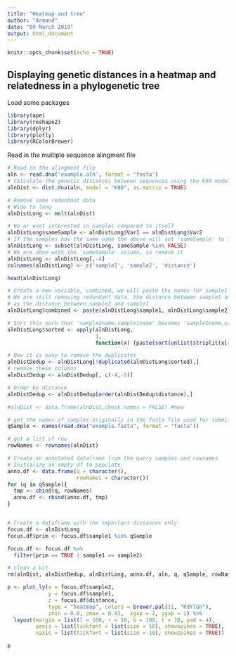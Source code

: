 ```yaml
---
title: "Heatmap and tree"
author: "Armand"
date: "09 March 2019"
output: html_document
---
```


```r
knitr::opts_chunk$set(echo = TRUE)
```

## Displaying genetic distances in a heatmap and relatedness in a phylogenetic tree

Load some packages

```r
library(ape)
library(reshape2)
library(dplyr)
library(plotly)
library(RColorBrewer)
```

Read in the multiple sequence alingment file

```r
# Read in the alingment file
aln <- read.dna('example.aln', format = 'fasta')
# Calculate the genetic distances between sequences using the K80 model, as.mattrix makes the rest easier
alnDist <- dist.dna(aln, model = "K80", as.matrix = TRUE)

# Remove some redundant data
# Wide to long
alnDistLong <- melt(alnDist)

# We ar enot interested in samples compared to itself
alnDistLong$sameSample <- alnDistLong$Var1 == alnDistLong$Var2
# If the samples hav the same name the above will set 'sameSample' to TRUE, we keep only FALSE
alnDistLong <- subset(alnDistLong, sameSample %in% FALSE)
# We are done with the 'sameSample' column, so remove it
alnDistLong <- alnDistLong[,-4]
colnames(alnDistLong) <- c('sample1', 'sample2', 'distance')

head(alnDistLong)
```



```r
# Create a new variable, combined, we will paste the names for sample1 and sample2 together
# We are still removing redundant data, the distance between sample1 and sample2 is the same
# as the distance between sample2 and sample1
alnDistLong$combined <- paste(alnDistLong$sample1, alnDistLong$sample2, sep = ",")

# Sort this such that 'sample2name,sample1name' becomes 'sample1name,sample2name' or wise versa, but they wil now be identical
alnDistLong$sorted <- apply(alnDistLong,
                            1,
                            function(x) {paste(sort(unlist(strsplit(x[4], split=","))), collapse = ",")})

# Now it is easy to remove the duplicates
alnDistDedup <- alnDistLong[!duplicated(alnDistLong$sorted),]
# remove these columns
alnDistDedup <- alnDistDedup[, c(-4,-5)]

# Order by distance
alnDistDedup <- alnDistDedup[order(alnDistDedup$distance),]

#alnDist <- data.frame(alnDist,check.names = FALSE) #new
```



```r
# get the names of samples originally in the fasta file used for submission
qSample <- names(read.dna("example.fasta", format = "fasta"))

# get a list of row
rowNames <- rownames(alnDist)

# Create an annotated dataframe from the query samples and rownames
# Initialize an empty df to populate
anno.df <- data.frame(q = character(),
                      rowNames = character())
for (q in qSample){
  tmp <- cbind(q, rowNames)
  anno.df <- rbind(anno.df, tmp)
}


# Create a dataframe with the important distances only
focus.df <- alnDistLong
focus.df$prim <- focus.df$sample1 %in% qSample

focus.df <- focus.df %>% 
  filter(prim == TRUE | sample1 == sample2)

# clean a bit
rm(alnDist, alnDistDedup, alnDistLong, anno.df, aln, q, qSample, rowNames, tmp)

```


```r
p <- plot_ly(x = focus.df$sample2,
             y = focus.df$sample1,
             z = focus.df$distance,
             type = "heatmap", colors = brewer.pal(11, "RdYlGn"), 
             zmin = 0.0, zmax = 0.03,  xgap = 2, ygap = 1) %>% 
  layout(margin = list(l = 100, r = 10, b = 100, t = 10, pad = 4), 
         yaxis = list(tickfont = list(size = 10), showspikes = TRUE),
         xaxis = list(tickfont = list(size = 10), showspikes = TRUE))

p
```



<br><br><br><br>





